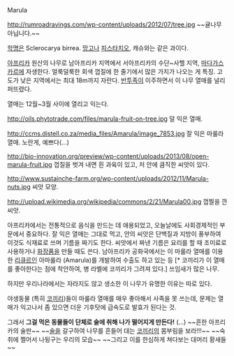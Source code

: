 Marula

http://rumroadravings.com/wp-content/uploads/2012/07/tree.jpg
~~귤나무 아닙니다.~~

[[학명]]은 Sclerocarya birrea. [[망고]]나 [[피스타치오]], 캐슈와는 같은 과이다. 

[[아프리카]] 원산의 나무로 남아프리카 지역에서 서아프리카의 수단~사헬 지역, [[마다가스카르]]에 자생한다. 얼룩덜룩한 회색 껍질에 한 줄기에서 많은 가지가 나오는 게 특징. 고도가 낮은 지역에서는 최대 18m까지 자란다. [[반투족]]이 이주하면서 이 나무 열매를 널리 퍼뜨렸다.

열매는 12월~3월 사이에 열리고 익는다.

http://oils.phytotrade.com/files/marula-fruit-on-tree.jpg
덜 익은 열매.

http://ccms.distell.co.za/media_files/Amarula/image_7853.jpg
잘 익은 마룰라 열매. 노란게, 예쁘다(...)

http://bio-innovation.org/preview/wp-content/uploads/2013/08/open-marula-fruit.jpg
껍질을 벗겨 내면 흰 과육이 있고, 저 안에 큼직한 씨앗이 있다.

http://www.sustainche-farm.org/wp-content/uploads/2012/11/Marula-nuts.jpg
씨앗 모양. 

http://upload.wikimedia.org/wikipedia/commons/2/21/Marula00.jpg
껍찔을 깐 씨앗.

아프리카에서는 전통적으로 음식을 만드는 데 애용되었고, 오늘날에도 사회경제적인 부문에서 중요하다. 잘 익은 열매는 그대로 먹고, 안의 씨앗은 단백질과 지방이 풍부하여 이것도 식재료로 쓰며 기름을 짜기도 한다. 씨앗에서 짜낸 기름은 요리를 할 때 조미료로 사용하거나 [[화장품]]을 만들 때도 쓴다. 남아프리카 공화국에서는 이 마룰라 열매를 이용한 [[리큐르]]인 아마룰라 (Amarula)를 개발하여 수출도 하고 있는 등 [* 코끼리가 이 열매를 좋아한다는 점에 착안하여, 병 라벨에 코끼리가 그려져 있다.] 쓰임새가 많은 나무.

하지만 우리나라에서는 자라지도 않고 생소한 이 나무가 유명한 이유는 따로 있다.

야생동물 (특히 [[코끼리]])들이 마룰라 열매를 매우 좋아해서 사족을 못 쓰는데, 문제는 열매가 익고나서 좀 있으면 더운 기후탓에 급속도로 발효가 된다는 것.

{{{#!html
<iframe width="560" height="315" src="//www.youtube.com/embed/D5E5TjkDvU0?rel=0" frameborder="0" allowfullscreen></iframe>
}}}
그래서 '''그걸 먹은 동물들이 단체로 술에 취해 나가 떨어지게 만든다!''' (...) ~~흔한 아프리카의 술판~~ ~~[[술]]을 갈구하여 나무를 흔들어 대는 [[코끼리]]의 몸부림을 보라!!!~~ ~~숙취에 쩔어서 나뒹구는 우리의 모습~~ ~~그리고 이를 한심하게 쳐다보는 대머리 황새들~~
